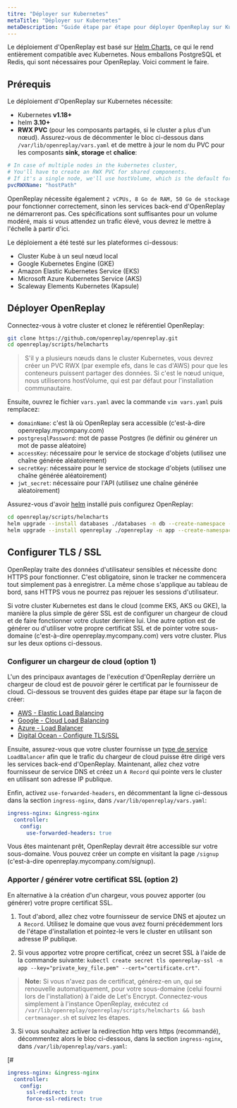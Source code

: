 ```yaml
---
titre: "Déployer sur Kubernetes"
metaTitle: "Déployer sur Kubernetes"
metaDescription: "Guide étape par étape pour déployer OpenReplay sur Kubernetes."
---
```


Le déploiement d'OpenReplay est basé sur [Helm Charts](https://helm.sh), ce qui le rend entièrement compatible avec Kubernetes. Nous emballons PostgreSQL et Redis, qui sont nécessaires pour OpenReplay. Voici comment le faire.

## Prérequis

Le déploiement d'OpenReplay sur Kubernetes nécessite:
- Kubernetes **v1.18+**
- helm **3.10+**
- **RWX PVC** (pour les composants partagés, si le cluster a plus d'un nœud). Assurez-vous de décommenter le bloc ci-dessous dans `/var/lib/openreplay/vars.yaml` et de mettre à jour le nom du PVC pour les composants **sink, storage** et **chalice**:


```yaml
# In case of multiple nodes in the kubernetes cluster,
# You'll have to create an RWX PVC for shared components.
# If it's a single node, we'll use hostVolume, which is the default for the community/oss edition.
pvcRWXName: "hostPath"
```


OpenReplay nécessite également `2 vCPUs, 8 Go de RAM, 50 Go de stockage` pour fonctionner correctement, sinon les services back-end d'OpenReplay ne démarreront pas. Ces spécifications sont suffisantes pour un volume modéré, mais si vous attendez un trafic élevé, vous devrez le mettre à l'échelle à partir d'ici.

Le déploiement a été testé sur les plateformes ci-dessous:
- Cluster Kube à un seul nœud local
- Google Kubernetes Engine (GKE)
- Amazon Elastic Kubernetes Service (EKS)
- Microsoft Azure Kubernetes Service (AKS)
- Scaleway Elements Kubernetes (Kapsule)

## Déployer OpenReplay

Connectez-vous à votre cluster et clonez le référentiel OpenReplay:


```bash
git clone https://github.com/openreplay/openreplay.git
cd openreplay/scripts/helmcharts
```


> S'il y a plusieurs nœuds dans le cluster Kubernetes,
vous devrez créer un PVC RWX (par exemple efs, dans le cas d'AWS) pour que les conteneurs puissent partager des données.
Si c'est le nœud unique, nous utiliserons hostVolume, qui est par défaut pour l'installation communautaire.

Ensuite, ouvrez le fichier `vars.yaml` avec la commande `vim vars.yaml` puis remplacez:
- `domainName`: c'est là où OpenReplay sera accessible (c'est-à-dire openreplay.mycompany.com)
- `postgresqlPassword`: mot de passe Postgres (le définir ou générer un mot de passe aléatoire)
- `accessKey`: nécessaire pour le service de stockage d'objets (utilisez une chaîne générée aléatoirement)
- `secretKey`: nécessaire pour le service de stockage d'objets (utilisez une chaîne générée aléatoirement)
- `jwt_secret`: nécessaire pour l'API (utilisez une chaîne générée aléatoirement)

Assurez-vous d'avoir [helm](https://helm.sh/docs/intro/install/) installé puis configurez OpenReplay:


```bash
cd openreplay/scripts/helmcharts
helm upgrade --install databases ./databases -n db --create-namespace --wait -f ./vars.yaml --atomic
helm upgrade --install openreplay ./openreplay -n app --create-namespace --wait -f ./vars.yaml --atomic
```


## Configurer TLS / SSL

OpenReplay traite des données d'utilisateur sensibles et nécessite donc HTTPS pour fonctionner. C'est obligatoire, sinon le tracker ne commencera tout simplement pas à enregistrer. La même chose s'applique au tableau de bord, sans HTTPS vous ne pourrez pas rejouer les sessions d'utilisateur.

Si votre cluster Kubernetes est dans le cloud (comme EKS, AKS ou GKE), la manière la plus simple de gérer SSL est de configurer un chargeur de cloud et de faire fonctionner votre cluster derrière lui. Une autre option est de générer ou d'utiliser votre propre certificat SSL et de pointer votre sous-domaine (c'est-à-dire openreplay.mycompany.com) vers votre cluster. Plus sur les deux options ci-dessous.

### Configurer un chargeur de cloud (option 1)

L'un des principaux avantages de l'exécution d'OpenReplay derrière un chargeur de cloud est de pouvoir gérer le certificat par le fournisseur de cloud. Ci-dessous se trouvent des guides étape par étape sur la façon de créer:
- [AWS - Elastic Load Balancing](/deployment/deploy-aws#setupawsloadbalancer(option1))
- [Google - Cloud Load Balancing](/deployment/deploy-gcp#setupgoogleloadbalancer(option1))
- [Azure - Load Balancer]([/deployment/deploy-azure#setupazurefrontdoor(option1)](https://docs.microsoft.com/en-us/azure/load-balancer/load-balancer-overview))
- [Digital Ocean - Configure TLS/SSL](/deployment/deploy-digitalocean#configuretls/ssl)

Ensuite, assurez-vous que votre cluster fournisse un [type de service](https://kubernetes.io/docs/concepts/services-networking/service/#loadbalancer) `LoadBalancer` afin que le trafic du chargeur de cloud puisse être dirigé vers les services back-end d'OpenReplay. Maintenant, allez chez votre fournisseur de service DNS et créez un `A Record` qui pointe vers le cluster en utilisant son adresse IP publique.

Enfin, activez `use-forwarded-headers`, en décommentant la ligne ci-dessous dans la section `ingress-nginx`, dans `/var/lib/openreplay/vars.yaml`:


```yaml
ingress-nginx: &ingress-nginx
  controller:
    config:
      use-forwarded-headers: true
```


Vous êtes maintenant prêt, OpenReplay devrait être accessible sur votre sous-domaine. Vous pouvez créer un compte en visitant la page `/signup` (c'est-à-dire openreplay.mycompany.com/signup).

### Apporter / générer votre certificat SSL (option 2)

En alternative à la création d'un chargeur, vous pouvez apporter (ou générer) votre propre certificat SSL.

1. Tout d'abord, allez chez votre fournisseur de service DNS et ajoutez un `A Record`. Utilisez le domaine que vous avez fourni précédemment lors de l'étape d'installation et pointez-le vers le cluster en utilisant son adresse IP publique.

2. Si vous apportez votre propre certificat, créez un secret SSL à l'aide de la commande suivante: `kubectl create secret tls openreplay-ssl -n app --key="private_key_file.pem" --cert="certificate.crt"`.

> **Note:** Si vous n'avez pas de certificat, générez-en un, qui se renouvelle automatiquement, pour votre sous-domaine (celui fourni lors de l'installation) à l'aide de Let's Encrypt. Connectez-vous simplement à l'instance OpenReplay, exécutez `cd /var/lib/openreplay/openreplay/scripts/helmcharts && bash certmanager.sh` et suivez les étapes.

3. Si vous souhaitez activer la redirection http vers https (recommandé), décommentez alors le bloc ci-dessous, dans la section `ingress-nginx`, dans `/var/lib/openreplay/vars.yaml`:

[#
```yaml
ingress-nginx: &ingress-nginx
  controller:
    config:
      ssl-redirect: true
      force-ssl-redirect: true
```
